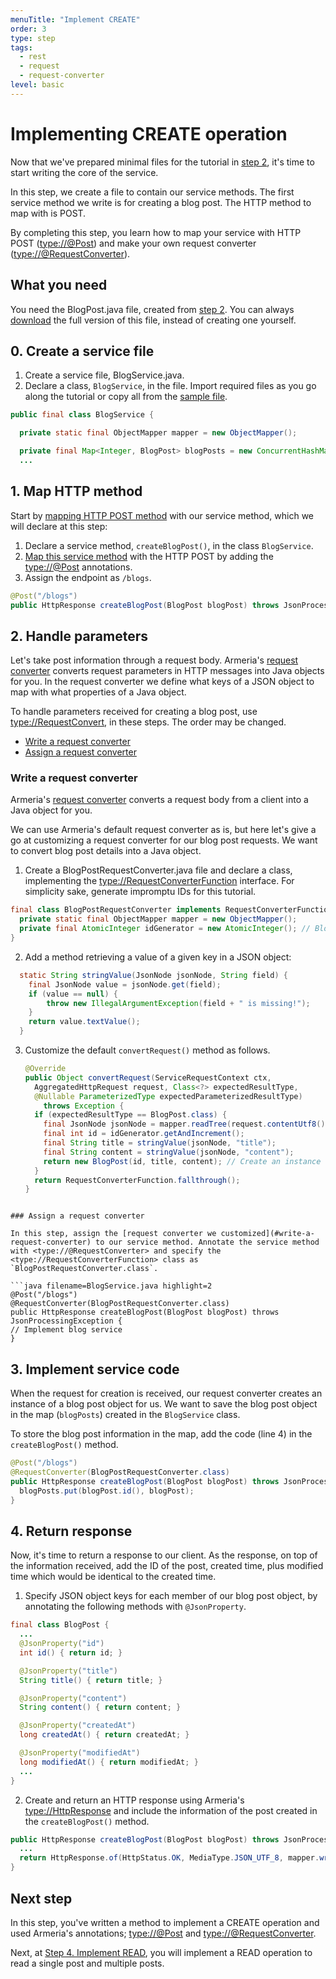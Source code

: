 ```yaml
---
menuTitle: "Implement CREATE"
order: 3
type: step
tags:
  - rest
  - request
  - request-converter
level: basic
---
```


# Implementing CREATE operation

Now that we've prepared minimal files for the tutorial in [step 2](./tutorial-blog-rest-step2), it's time to start writing the core of the service.

<TutorialSteps current={3} />

In this step, we create a file to contain our service methods. The first service method we write is for creating a blog post. The HTTP method to map with is POST.

By completing this step, you learn how to map your service with HTTP POST (<type://@Post>) and make your own request converter (<type://@RequestConverter>).

## What you need

You need the BlogPost.java file, created from [step 2](./tutorial-blog-rest-step2). You can always [download](https://github.com/line/armeria-examples/blob/master/rest-api-annotated-service/src/main/java/example/armeria/server/blog/BlogPost.java) the full version of this file, instead of creating one yourself.

## 0. Create a service file

1. Create a service file, BlogService.java.
2. Declare a class, `BlogService`, in the file. Import required files as you go along the tutorial or copy all from the [sample file](https://github.com/line/armeria-examples/blob/master/rest-api-annotated-service/src/main/java/example/armeria/server/blog/BlogService.java).
  ```java filename=BlogService.java
  public final class BlogService {

    private static final ObjectMapper mapper = new ObjectMapper();

    private final Map<Integer, BlogPost> blogPosts = new ConcurrentHashMap<>();
    ...
  ```

## 1. Map HTTP method

Start by [mapping HTTP POST method](/docs/server-annotated-service#mapping-http-service-methods) with our service method, which we will declare at this step:

1. Declare a service method, `createBlogPost()`, in the class `BlogService`.
2. [Map this service method](/docs/server-annotated-service#mapping-http-service-methods) with the HTTP POST by adding the <type://@Post> annotations.
3. Assign the endpoint as `/blogs`.

```java filename=BlogService.java highlight=1
@Post("/blogs")
public HttpResponse createBlogPost(BlogPost blogPost) throws JsonProcessingException {}
```

## 2. Handle parameters

Let's take post information through a request body. Armeria's [request converter](/docs/server-annotated-service#converting-an-http-request-to-a-java-object) converts request parameters in HTTP messages into Java objects for you. In the request converter we define what keys of a JSON object to map with what properties of a Java object.

To handle parameters received for creating a blog post, use <type://RequestConvert>, in these steps. The order may be changed.

- [Write a request converter](#write-a-request-converter)
- [Assign a request converter](#assign-a-request-converter)

### Write a request converter

Armeria's [request converter](../docs/server-annotated-service#converting-an-http-request-to-a-java-object) converts a request body from a client into a Java object for you.

We can use Armeria's default request converter as is, but here let's give a go at customizing a request converter for our blog post requests. We want to convert blog post details into a Java object.

1. Create a BlogPostRequestConverter.java file and declare a class, implementing the <type://RequestConverterFunction> interface. For simplicity sake, generate impromptu IDs for this tutorial.
  ```java filename=BlogRequestConverter.java
  final class BlogPostRequestConverter implements RequestConverterFunction {
    private static final ObjectMapper mapper = new ObjectMapper();
    private final AtomicInteger idGenerator = new AtomicInteger(); // Blog post ID
  }
  ```
2. Add a method retrieving a value of a given key in a JSON object:
  ```java filename=BlogRequestConverter.java highlight="4"
    static String stringValue(JsonNode jsonNode, String field) {
      final JsonNode value = jsonNode.get(field);
      if (value == null) {
          throw new IllegalArgumentException(field + " is missing!");
      }
      return value.textValue();
    }
  ```
3. Customize the default `convertRequest()` method as follows.
    ```java filename=BlogRequestConverter.java
    @Override
    public Object convertRequest(ServiceRequestContext ctx,
      AggregatedHttpRequest request, Class<?> expectedResultType,
      @Nullable ParameterizedType expectedParameterizedResultType)
        throws Exception {
      if (expectedResultType == BlogPost.class) {
        final JsonNode jsonNode = mapper.readTree(request.contentUtf8());
        final int id = idGenerator.getAndIncrement();
        final String title = stringValue(jsonNode, "title");
        final String content = stringValue(jsonNode, "content");
        return new BlogPost(id, title, content); // Create an instance of BlogPost object
      }
      return RequestConverterFunction.fallthrough();
    }
  ```

### Assign a request converter

In this step, assign the [request converter we customized](#write-a-request-converter) to our service method. Annotate the service method with <type://@RequestConverter> and specify the <type://RequestConverterFunction> class as `BlogPostRequestConverter.class`.

```java filename=BlogService.java highlight=2
@Post("/blogs")
@RequestConverter(BlogPostRequestConverter.class)
public HttpResponse createBlogPost(BlogPost blogPost) throws JsonProcessingException {
  // Implement blog service
}
```

## 3. Implement service code

When the request for creation is received, our request converter creates an instance of a blog post object for us. We want to save the blog post object in the map (`blogPosts`) created in the `BlogService` class.

To store the blog post information in the map, add the code (line 4) in the `createBlogPost()` method.

```java filename=BlogService.java highlight=4
@Post("/blogs")
@RequestConverter(BlogPostRequestConverter.class)
public HttpResponse createBlogPost(BlogPost blogPost) throws JsonProcessingException {
  blogPosts.put(blogPost.id(), blogPost);
}
```

## 4. Return response

Now, it's time to return a response to our client. As the response, on top of the information received, add the ID of the post, created time, plus modified time which would be identical to the created time.

1. Specify JSON object keys for each member of our blog post object, by annotating the following methods with `@JsonProperty`.
  ```java filename=BlogPost.java highlight=3,6,9,12,15
  final class BlogPost {
    ...
    @JsonProperty("id")
    int id() { return id; }

    @JsonProperty("title")
    String title() { return title; }

    @JsonProperty("content")
    String content() { return content; }

    @JsonProperty("createdAt")
    long createdAt() { return createdAt; }

    @JsonProperty("modifiedAt")
    long modifiedAt() { return modifiedAt; }
    ...
  }
  ```
2. Create and return an HTTP response using Armeria's <type://HttpResponse> and include the information of the post created in the `createBlogPost()` method.
  ```java filename=BlogService.java
  public HttpResponse createBlogPost(BlogPost blogPost) throws JsonProcessingException {
    ...
    return HttpResponse.of(HttpStatus.OK, MediaType.JSON_UTF_8, mapper.writeValueAsBytes(blogPost));
  }
  ```

## Next step

In this step, you've written a method to implement a CREATE operation and used Armeria's annotations; <type://@Post> and <type://@RequestConverter>.

Next, at [Step 4. Implement READ](./tutorial-blog-rest-step4), you will implement a READ operation to read a single post and multiple posts.

<TutorialSteps current={3} />
